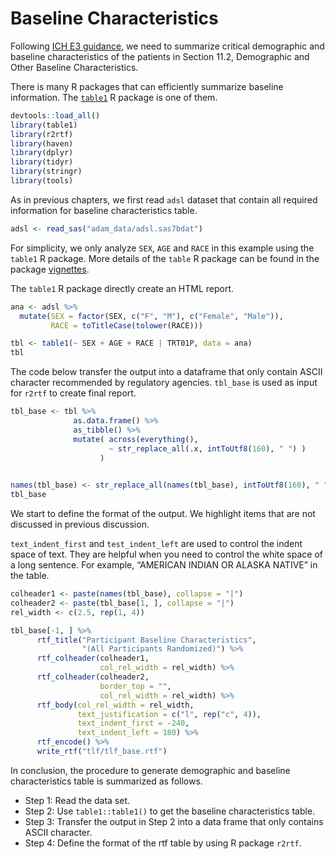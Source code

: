 # Baseline Characteristics

Following [ICH E3 guidance](https://database.ich.org/sites/default/files/E3_Guideline.pdf),
we need to summarize critical demographic and baseline characteristics of the patients
in Section 11.2, Demographic and Other Baseline Characteristics.

There is many R packages that can efficiently summarize baseline information.
The [`table1`](https://github.com/benjaminrich/table1) R package is one of them. 

```r
devtools::load_all()
library(table1)
library(r2rtf)
library(haven)
library(dplyr)
library(tidyr)
library(stringr)
library(tools)
```

As in previous chapters, we first read `adsl` dataset that contain all 
required information for baseline characteristics table. 

```r
adsl <- read_sas("adam_data/adsl.sas7bdat")
```

For simplicity, we only analyze `SEX`, `AGE` and `RACE` in this example
using the `table1` R package. 
More details of the `table` R package can be found in the package
[vignettes](https://benjaminrich.github.io/table1/vignettes/table1-examples.html).

The `table1` R package directly create an HTML report.

```r
ana <- adsl %>% 
  mutate(SEX = factor(SEX, c("F", "M"), c("Female", "Male")), 
         RACE = toTitleCase(tolower(RACE))) 

tbl <- table1(~ SEX + AGE + RACE | TRT01P, data = ana)
tbl
```

The code below transfer the output into a dataframe 
that only contain ASCII character 
recommended by regulatory agencies. 
`tbl_base` is used as input for `r2rtf` to create final report. 

```r
tbl_base <- tbl %>% 
              as.data.frame() %>% 
              as_tibble() %>%
              mutate( across(everything(), 
                      ~ str_replace_all(.x, intToUtf8(160), " ") ) 
                    ) 
              

names(tbl_base) <- str_replace_all(names(tbl_base), intToUtf8(160), " ")
tbl_base
```

We start to define the format of the output. We highlight items that 
are not discussed in previous discussion.

`text_indent_first` and `test_indent_left` are used to control the indent
space of text. They are helpful when you need to control the white space 
of a long sentence. For example, "AMERICAN INDIAN OR ALASKA NATIVE" 
in the table. 

```r
colheader1 <- paste(names(tbl_base), collapse = "|")
colheader2 <- paste(tbl_base[1, ], collapse = "|")
rel_width <- c(2.5, rep(1, 4))

tbl_base[-1, ] %>% 
      rtf_title("Participant Baseline Characteristics", 
                "(All Participants Randomized)") %>%
      rtf_colheader(colheader1, 
                    col_rel_width = rel_width) %>% 
      rtf_colheader(colheader2, 
                    border_top = "",
                    col_rel_width = rel_width) %>%
      rtf_body(col_rel_width = rel_width,
               text_justification = c("l", rep("c", 4)), 
               text_indent_first = -240,
               text_indent_left = 180) %>% 
      rtf_encode() %>% 
      write_rtf("tlf/tlf_base.rtf")
```

In conclusion, the procedure to generate demographic and baseline characteristics table is summarized as follows.

- Step 1: Read the data set.
- Step 2: Use `table1::table1()` to get the baseline characteristics table.
- Step 3: Transfer the output in Step 2 into a data frame that only contains ASCII character.
- Step 4: Define the format of the rtf table by using R package `r2rtf`.
